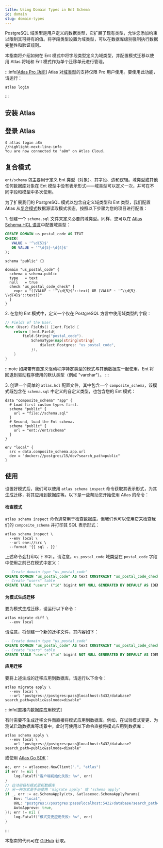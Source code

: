 ```yaml
---
title: Using Domain Types in Ent Schema
id: domain
slug: domain-types
---
```



PostgreSQL 域类型是用户定义的数据类型，它扩展了现有类型，允许您添加约束以限制其可持有的值。将字段类型设置为域类型，可以在数据库级别强制执行数据完整性和验证规则。

本指南将介绍如何在 Ent 模式中将字段类型定义为域类型，并配置模式迁移以使用 Atlas 将域和 Ent 模式作为单个迁移单元进行管理。

:::info[[Atlas Pro 功能](https://atlasgo.io/features#pro-plan)]
Atlas 对[域类型](https://atlasgo.io/atlas-schema/hcl#domain)的支持仅限 Pro 用户使用。要使用此功能，请运行：
```
atlas login
```
:::

## 安装 Atlas

<InstallationInstructions />

## 登录 Atlas

```shell
$ atlas login a8m
//highlight-next-line-info
You are now connected to "a8m" on Atlas Cloud.
```

## 复合模式

`ent/schema` 包主要用于定义 Ent 类型（对象）、其字段、边和逻辑。域类型或其他任何数据库对象在 Ent 模型中没有表示形式——域类型可以定义一次，并可在不同字段和模型中多次使用。

为了扩展我们的 PostgreSQL 模式以包含自定义域类型和 Ent 类型，我们配置 Atlas 从[复合模式](https://atlasgo.io/atlas-schema/projects#data-source-composite_schema)数据源读取模式状态。按照以下步骤为您的项目进行配置：

1\. 创建一个 `schema.sql` 文件来定义必要的域类型。同样，您可以在 [Atlas Schema HCL 语言](https://atlasgo.io/atlas-schema/hcl-types#domain)中配置域类型：

<Tabs>
<TabItem value={"sql"} label={"Using SQL"}>

```sql title="schema.sql"
CREATE DOMAIN us_postal_code AS TEXT
CHECK(
   VALUE ~ '^\d{5}$'
   OR VALUE ~ '^\d{5}-\d{4}$'
);
```

</TabItem>
<TabItem value={"hcl"} label={"Using HCL"}>

```hcl title="schema.hcl"
schema "public" {}

domain "us_postal_code" {
  schema = schema.public
  type   = text
  null   = true
  check "us_postal_code_check" {
    expr = "((VALUE ~ '^\\d{5}$'::text) OR (VALUE ~ '^\\d{5}-\\d{4}$'::text))"
  }
}
```

</TabItem>
</Tabs>

2\. 在您的 Ent 模式中，定义一个仅在 PostgreSQL 方言中使用域类型的字段：

```go title="ent/schema/user.go" {5-7}
// Fields of the User.
func (User) Fields() []ent.Field {
	return []ent.Field{
		field.String("postal_code").
			SchemaType(map[string]string{
				dialect.Postgres: "us_postal_code",
			}),
	}
}
```

:::note
如果带有自定义驱动程序特定类型的模式与其他数据库一起使用，Ent 将回退到驱动程序使用的默认类型（例如 "varchar"）。
:::

3\. 创建一个简单的 `atlas.hcl` 配置文件，其中包含一个 `composite_schema`，该模式既包含在 `schema.sql` 中定义的自定义类型，也包含您的 Ent 模式：

```hcl title="atlas.hcl"
data "composite_schema" "app" {
  # Load first custom types first.
  schema "public" {
    url = "file://schema.sql"
  }
  # Second, load the Ent schema.
  schema "public" {
    url = "ent://ent/schema"
  }
}

env "local" {
  src = data.composite_schema.app.url
  dev = "docker://postgres/15/dev?search_path=public"
}
```

## 使用

设置好模式后，我们可以使用 `atlas schema inspect` 命令获取其表示形式，为其生成迁移，将其应用到数据库等。以下是一些帮助您开始使用 Atlas 的命令：

#### 检查模式

`atlas schema inspect` 命令通常用于检查数据库。但我们也可以使用它来检查我们的 `composite_schema` 并打印其 SQL 表示形式：

```shell
atlas schema inspect \
  --env local \
  --url env://src \
  --format '{{ sql . }}'
```

上述命令会打印以下 SQL。请注意，`us_postal_code` 域类型在 `postal_code` 字段中使用之前已在模式中定义：

```sql
-- Create domain type "us_postal_code"
CREATE DOMAIN "us_postal_code" AS text CONSTRAINT "us_postal_code_check" CHECK ((VALUE ~ '^\d{5}$'::text) OR (VALUE ~ '^\d{5}-\d{4}$'::text));
-- Create "users" table
CREATE TABLE "users" ("id" bigint NOT NULL GENERATED BY DEFAULT AS IDENTITY, "postal_code" "us_postal_code" NOT NULL, PRIMARY KEY ("id"));
```

#### 为模式生成迁移

要为模式生成迁移，请运行以下命令：

```shell
atlas migrate diff \
  --env local
```

请注意，将创建一个新的迁移文件，其内容如下：

```sql title="migrations/20240712090543.sql"
-- Create domain type "us_postal_code"
CREATE DOMAIN "us_postal_code" AS text CONSTRAINT "us_postal_code_check" CHECK ((VALUE ~ '^\d{5}$'::text) OR (VALUE ~ '^\d{5}-\d{4}$'::text));
-- Create "users" table
CREATE TABLE "users" ("id" bigint NOT NULL GENERATED BY DEFAULT AS IDENTITY, "postal_code" "us_postal_code" NOT NULL, PRIMARY KEY ("id"));
```

#### 应用迁移

要将上述生成的迁移应用到数据库，请运行以下命令：

```
atlas migrate apply \
  --env local \
  --url "postgres://postgres:pass@localhost:5432/database?search_path=public&sslmode=disable"
```

:::info[直接向数据库应用模式]

有时需要不生成迁移文件而直接将模式应用到数据库。例如，在试验模式变更、为测试启动数据库等场景中。此时可使用以下命令直接将模式应用到数据库：

```shell
atlas schema apply \
  --env local \
  --url "postgres://postgres:pass@localhost:5432/database?search_path=public&sslmode=disable"
```

或使用 [Atlas Go SDK](https://github.com/ariga/atlas-go-sdk)：

```go
ac, err := atlasexec.NewClient(".", "atlas")
if err != nil {
	log.Fatalf("客户端初始化失败: %w", err)
}
// 自动用目标模式更新数据库
// 另一种方式是手动使用 'migrate apply' 或 'schema apply'
if _, err := ac.SchemaApply(ctx, &atlasexec.SchemaApplyParams{
	Env: "local",
	URL: "postgres://postgres:pass@localhost:5432/database?search_path=public&sslmode=disable",
	AutoApprove: true,
}); err != nil {
    log.Fatalf("模式变更应用失败: %w", err)
}
```

:::

本指南的代码可在 [GitHub](https://github.com/ent/ent/tree/master/examples/domaintypes) 获取。